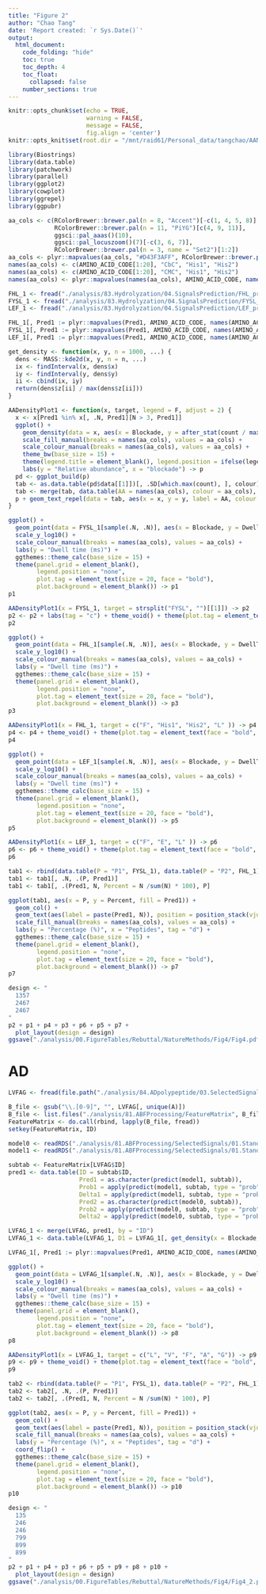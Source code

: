 ```yaml
---
title: "Figure 2"
author: "Chao Tang"
date: 'Report created: `r Sys.Date()`'
output: 
  html_document: 
    code_folding: "hide"
    toc: true
    toc_depth: 4
    toc_float: 
      collapsed: false
    number_sections: true
---
```


```r
knitr::opts_chunk$set(echo = TRUE, 
                      warning = FALSE, 
                      message = FALSE, 
                      fig.align = 'center')
knitr::opts_knit$set(root.dir = "/mnt/raid61/Personal_data/tangchao/AANanopore")
```

```r
library(Biostrings)
library(data.table)
library(patchwork)
library(parallel)
library(ggplot2)
library(cowplot)
library(ggrepel)
library(ggpubr)
```

```r
aa_cols <- c(RColorBrewer::brewer.pal(n = 8, "Accent")[-c(1, 4, 5, 8)], 
             RColorBrewer::brewer.pal(n = 11, "PiYG")[c(4, 9, 11)], 
             ggsci::pal_aaas()(10), 
             ggsci::pal_locuszoom()(7)[-c(3, 6, 7)], 
             RColorBrewer::brewer.pal(n = 3, name = "Set2")[1:2])
aa_cols <- plyr::mapvalues(aa_cols, "#D43F3AFF", RColorBrewer::brewer.pal(n = 8, name = "BrBG")[1])
names(aa_cols) <- c(AMINO_ACID_CODE[1:20], "CbC", "His1", "His2")
names(aa_cols) <- c(AMINO_ACID_CODE[1:20], "CMC", "His1", "His2")
names(aa_cols) <- plyr::mapvalues(names(aa_cols), AMINO_ACID_CODE, names(AMINO_ACID_CODE))
```

```r
FHL_1 <- fread("./analysis/83.Hydrolyzation/04.SignalsPrediction/FHL_prediction.txt", sep = "\t")
FYSL_1 <- fread("./analysis/83.Hydrolyzation/04.SignalsPrediction/FYSL_prediction.txt", sep = "\t")
LEF_1 <- fread("./analysis/83.Hydrolyzation/04.SignalsPrediction/LEF_prediction.txt", sep = "\t")
```

```r
FHL_1[, Pred1 := plyr::mapvalues(Pred1, AMINO_ACID_CODE, names(AMINO_ACID_CODE))]
FYSL_1[, Pred1 := plyr::mapvalues(Pred1, AMINO_ACID_CODE, names(AMINO_ACID_CODE))]
LEF_1[, Pred1 := plyr::mapvalues(Pred1, AMINO_ACID_CODE, names(AMINO_ACID_CODE))]
```

```r
get_density <- function(x, y, n = 1000, ...) {
  dens <- MASS::kde2d(x, y, n = n, ...)
  ix <- findInterval(x, dens$x)
  iy <- findInterval(y, dens$y)
  ii <- cbind(ix, iy)
  return(dens$z[ii] / max(dens$z[ii]))
}

AADensityPlot1 <- function(x, target, legend = F, adjust = 2) {
  x <- x[Pred1 %in% x[, .N, Pred1][N > 3, Pred1]]
  ggplot() +
    geom_density(data = x, aes(x = Blockade, y = after_stat(count / max(count)), fill = Pred1, colour = Pred1), adjust = adjust, alpha = 0.5) + 
    scale_fill_manual(breaks = names(aa_cols), values = aa_cols) + 
    scale_colour_manual(breaks = names(aa_cols), values = aa_cols) + 
    theme_bw(base_size = 15) + 
    theme(legend.title = element_blank(), legend.position = ifelse(legend, "right", "none")) + 
    labs(y = "Relative abundance", x = "blockade") -> p
  pd <- ggplot_build(p)
  tab <- as.data.table(pd$data[[1]])[, .SD[which.max(count), ], colour][order(count, decreasing = T), ][colour %in% aa_cols[target]]
  tab <- merge(tab, data.table(AA = names(aa_cols), colour = aa_cols), by = "colour")
  p + geom_text_repel(data = tab, aes(x = x, y = y, label = AA, colour = AA), size = 4, direction = "y", nudge_y = .05, min.segment.length = unit(100, "cm")) + theme(plot.tag = element_text(size = 20, face = "bold"), panel.grid = element_blank())
}
```

```r
ggplot() + 
  geom_point(data = FYSL_1[sample(.N, .N)], aes(x = Blockade, y = DwellTime, colour = Pred1, alpha = D1), size = 1) + 
  scale_y_log10() + 
  scale_colour_manual(breaks = names(aa_cols), values = aa_cols) + 
  labs(y = "Dwell time (ms)") + 
  ggthemes::theme_calc(base_size = 15) + 
  theme(panel.grid = element_blank(), 
        legend.position = "none", 
        plot.tag = element_text(size = 20, face = "bold"), 
        plot.background = element_blank()) -> p1
p1
```

```r
AADensityPlot1(x = FYSL_1, target = strsplit("FYSL", "")[[1]]) -> p2
p2 <- p2 + labs(tag = "c") + theme_void() + theme(plot.tag = element_text(face = "bold", size = 20), legend.position = "none")
p2
```




```r
ggplot() + 
  geom_point(data = FHL_1[sample(.N, .N)], aes(x = Blockade, y = DwellTime, colour = Pred1, alpha = D1), size = 1) + 
  scale_y_log10() + 
  scale_colour_manual(breaks = names(aa_cols), values = aa_cols) + 
  labs(y = "Dwell time (ms)") + 
  ggthemes::theme_calc(base_size = 15) + 
  theme(panel.grid = element_blank(), 
        legend.position = "none", 
        plot.tag = element_text(size = 20, face = "bold"), 
        plot.background = element_blank()) -> p3
p3
```

```r
AADensityPlot1(x = FHL_1, target = c("F", "His1", "His2", "L" )) -> p4
p4 <- p4 + theme_void() + theme(plot.tag = element_text(face = "bold", size = 20), legend.position = "none")
p4
```




```r
ggplot() + 
  geom_point(data = LEF_1[sample(.N, .N)], aes(x = Blockade, y = DwellTime, colour = Pred1, alpha = D1), size = 1) + 
  scale_y_log10() + 
  scale_colour_manual(breaks = names(aa_cols), values = aa_cols) + 
  labs(y = "Dwell time (ms)") + 
  ggthemes::theme_calc(base_size = 15) + 
  theme(panel.grid = element_blank(), 
        legend.position = "none", 
        plot.tag = element_text(size = 20, face = "bold"), 
        plot.background = element_blank()) -> p5
p5
```

```r
AADensityPlot1(x = LEF_1, target = c("F", "E", "L" )) -> p6
p6 <- p6 + theme_void() + theme(plot.tag = element_text(face = "bold", size = 20), legend.position = "none")
p6
```

```r
tab1 <- rbind(data.table(P = "P1", FYSL_1), data.table(P = "P2", FHL_1), data.table(P = "P3", LEF_1))
tab1 <- tab1[, .N, .(P, Pred1)]
tab1 <- tab1[, .(Pred1, N, Percent = N /sum(N) * 100), P]
```

```r
ggplot(tab1, aes(x = P, y = Percent, fill = Pred1)) + 
  geom_col() + 
  geom_text(aes(label = paste(Pred1, N)), position = position_stack(vjust = 0.5), colour = "white", size = 3.5) + 
  scale_fill_manual(breaks = names(aa_cols), values = aa_cols) + 
  labs(y = "Percentage (%)", x = "Peptides", tag = "d") + 
  ggthemes::theme_calc(base_size = 15) + 
  theme(panel.grid = element_blank(), 
        legend.position = "none", 
        plot.tag = element_text(size = 20, face = "bold"), 
        plot.background = element_blank()) -> p7
p7
```


```r
design <- "
  1357
  2467
  2467
"
p2 + p1 + p4 + p3 + p6 + p5 + p7 + 
  plot_layout(design = design)
ggsave("./analysis/00.FigureTables/Rebuttal/NatureMethods/Fig4/Fig4.pdf", width = 13, height = 4)
```



# AD

```r
LVFAG <- fread(file.path("./analysis/84.ADpolypeptide/03.SelectedSignals/LVFAG.selected.signals.txt"), sep = "\t")
```

```r
B_file <- gsub("\\.[0-9]", "", LVFAG[, unique(A)])
B_file <- list.files("./analysis/81.ABFProcessing/FeatureMatrix", B_file, full.names = T)
FeatureMatrix <- do.call(rbind, lapply(B_file, fread))
setkey(FeatureMatrix, ID)
```

```r
model0 <- readRDS("./analysis/81.ABFProcessing/SelectedSignals/01.StandardAA/06.Modeling/Version2/L1/SubAAs/ModelACDEFGHIKLMNPQRSTVWY/RFmodel.Rds")
model1 <- readRDS("./analysis/81.ABFProcessing/SelectedSignals/01.StandardAA/06.Modeling/Version2/L1/SubAAs/ModelAFGLV/RFmodel.Rds")
```


```r
subtab <- FeatureMatrix[LVFAG$ID]
pred1 <- data.table(ID = subtab$ID, 
                    Pred1 = as.character(predict(model1, subtab)), 
                    Prob1 = apply(predict(model1, subtab, type = "prob"), 1, max), 
                    Delta1 = apply(predict(model1, subtab, type = "prob"), 1, function(x) -diff(head(sort(x, decreasing = T), 2))), 
                    Pred2 = as.character(predict(model0, subtab)), 
                    Prob2 = apply(predict(model0, subtab, type = "prob"), 1, max), 
                    Delta2 = apply(predict(model0, subtab, type = "prob"), 1, function(x) -diff(head(sort(x, decreasing = T), 2))))
```

```r
LVFAG_1 <- merge(LVFAG, pred1, by = "ID")
LVFAG_1 <- data.table(LVFAG_1, D1 = LVFAG_1[, get_density(x = Blockade, y = log10(DwellTime))])
```

```r
LVFAG_1[, Pred1 := plyr::mapvalues(Pred1, AMINO_ACID_CODE, names(AMINO_ACID_CODE))]
```


```r
ggplot() + 
  geom_point(data = LVFAG_1[sample(.N, .N)], aes(x = Blockade, y = DwellTime, colour = Pred1, alpha = D1), size = 1) + 
  scale_y_log10() + 
  scale_colour_manual(breaks = names(aa_cols), values = aa_cols) + 
  labs(y = "Dwell time (ms)") + 
  ggthemes::theme_calc(base_size = 15) + 
  theme(panel.grid = element_blank(), 
        legend.position = "none", 
        plot.tag = element_text(size = 20, face = "bold"), 
        plot.background = element_blank()) -> p8
p8
```

```r
AADensityPlot1(x = LVFAG_1, target = c("L", "V", "F", "A", "G")) -> p9
p9 <- p9 + theme_void() + theme(plot.tag = element_text(face = "bold", size = 20), legend.position = "none")
p9
```


```r
tab2 <- rbind(data.table(P = "P1", FYSL_1), data.table(P = "P2", FHL_1), data.table(P = "P3", LEF_1), data.table(P = "P4", LVFAG_1))
tab2 <- tab2[, .N, .(P, Pred1)]
tab2 <- tab2[, .(Pred1, N, Percent = N /sum(N) * 100), P]
```


```r
ggplot(tab2, aes(x = P, y = Percent, fill = Pred1)) + 
  geom_col() + 
  geom_text(aes(label = paste(Pred1, N)), position = position_stack(vjust = 0.5), colour = "white", size = 3.5, angle = 90) + 
  scale_fill_manual(breaks = names(aa_cols), values = aa_cols) + 
  labs(y = "Percentage (%)", x = "Peptides", tag = "d") + 
  coord_flip() + 
  ggthemes::theme_calc(base_size = 15) + 
  theme(panel.grid = element_blank(), 
        legend.position = "none", 
        plot.tag = element_text(size = 20, face = "bold"), 
        plot.background = element_blank()) -> p10
p10
```


```r
design <- "
  135
  246
  246
  799
  899
  899
"
p2 + p1 + p4 + p3 + p6 + p5 + p9 + p8 + p10 + 
  plot_layout(design = design)
ggsave("./analysis/00.FigureTables/Rebuttal/NatureMethods/Fig4/Fig4_2.pdf", width = 12, height = 7)
```

